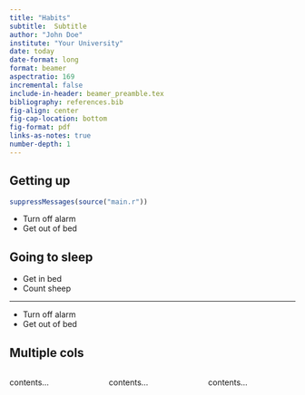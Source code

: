 ```yaml
---
title: "Habits"
subtitle:  Subtitle
author: "John Doe"
institute: "Your University"
date: today
date-format: long
format: beamer
aspectratio: 169
incremental: false
include-in-header: beamer_preamble.tex
bibliography: references.bib
fig-align: center
fig-cap-location: bottom
fig-format: pdf
links-as-notes: true
number-depth: 1
---
```

## Getting up
```r
suppressMessages(source("main.r")) 
```
- Turn off alarm
- Get out of bed

## Going to sleep

- Get in bed
- Count sheep

---

- Turn off alarm
- Get out of bed

## Multiple cols
:::: {.columns}

::: {.column width="33%"}
contents...
:::

::: {.column width="33%"}
contents...
:::

::: {.column width="33%"}
contents...
:::

::::
